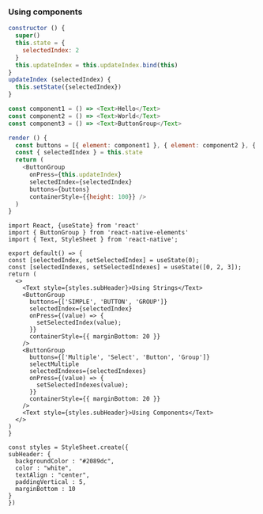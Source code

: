 <!-- Example of ButtonGroup with React Component as prop input which is not into snack yet -->

### Using components

```js
constructor () {
  super()
  this.state = {
    selectedIndex: 2
  }
  this.updateIndex = this.updateIndex.bind(this)
}
updateIndex (selectedIndex) {
  this.setState({selectedIndex})
}

const component1 = () => <Text>Hello</Text>
const component2 = () => <Text>World</Text>
const component3 = () => <Text>ButtonGroup</Text>

render () {
  const buttons = [{ element: component1 }, { element: component2 }, { element: component3 }]
  const { selectedIndex } = this.state
  return (
    <ButtonGroup
      onPress={this.updateIndex}
      selectedIndex={selectedIndex}
      buttons={buttons}
      containerStyle={{height: 100}} />
  )
}
```

```SnackPlayer name=RNE ButtonGroup
import React, {useState} from 'react'
import { ButtonGroup } from 'react-native-elements'
import { Text, StyleSheet } from 'react-native';

export default() => {
const [selectedIndex, setSelectedIndex] = useState(0);
const [selectedIndexes, setSelectedIndexes] = useState([0, 2, 3]);
return (
  <>
    <Text style={styles.subHeader}>Using Strings</Text>
    <ButtonGroup
      buttons={['SIMPLE', 'BUTTON', 'GROUP']}
      selectedIndex={selectedIndex}
      onPress={(value) => {
        setSelectedIndex(value);
      }}
      containerStyle={{ marginBottom: 20 }}
    />
    <ButtonGroup
      buttons={['Multiple', 'Select', 'Button', 'Group']}
      selectMultiple
      selectedIndexes={selectedIndexes}
      onPress={(value) => {
        setSelectedIndexes(value);
      }}
      containerStyle={{ marginBottom: 20 }}
    />
    <Text style={styles.subHeader}>Using Components</Text>
  </>
)
}

const styles = StyleSheet.create({
subHeader: {
  backgroundColor : "#2089dc",
  color : "white",
  textAlign : "center",
  paddingVertical : 5,
  marginBottom : 10
}
})
```
